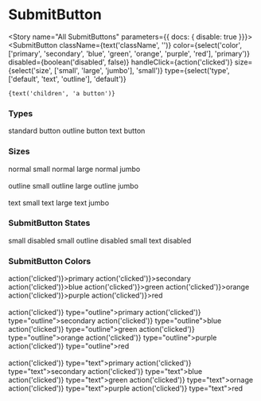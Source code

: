 

<Meta component={SubmitButton} title="Components/Molecules/Form Controls/SubmitButton" />

# SubmitButton
<Description of={SubmitButton} />
<Props of={SubmitButton} />

<Story name="All SubmitButtons" parameters={{ docs: { disable: true }}}>
  <SubmitButton
    className={text('className', '')}
    color={select('color', ['primary', 'secondary', 'blue', 'green', 'orange', 'purple', 'red'], 'primary')}
    disabled={boolean('disabled', false)}
    handleClick={action('clicked')}
    size={select('size', ['small', 'large', 'jumbo'], 'small')}
    type={select('type', ['default', 'text', 'outline'], 'default')}
  >
    {text('children', 'a button')}
  </SubmitButton>
</Story>

### Types
<Preview>
  <Story name="SubmitButton Types">
    <div>
      <SubmitButton handleClick={action('clicked')}>standard button</SubmitButton>
      <SubmitButton handleClick={action('clicked')} type="outline">outline button</SubmitButton>
      <SubmitButton handleClick={action('clicked')} type="text">text button</SubmitButton>
    </div>
  </Story>
</Preview>

### Sizes
<Preview>
  <Story name="SubmitButton Sizes">
    <div>
      <div>
        <SubmitButton handleClick={action('clicked')} size="small">normal small</SubmitButton>
        <SubmitButton handleClick={action('clicked')} size="large">normal large</SubmitButton>
        <SubmitButton handleClick={action('clicked')} size="jumbo">normal jumbo</SubmitButton>
      </div>
      <br />
      <div>
        <SubmitButton handleClick={action('clicked')} size="small" type="outline">outline small</SubmitButton>
        <SubmitButton handleClick={action('clicked')} size="large" type="outline">outline large</SubmitButton>
        <SubmitButton handleClick={action('clicked')} size="jumbo" type="outline">outline jumbo</SubmitButton>
      </div>
      <br />
      <div>
        <SubmitButton handleClick={action('clicked')} size="small" type="text">text small</SubmitButton>
        <SubmitButton handleClick={action('clicked')} size="large" type="text">text large</SubmitButton>
        <SubmitButton handleClick={action('clicked')} size="jumbo" type="text">text jumbo</SubmitButton>
      </div>
    </div>
  </Story>
</Preview>

### SubmitButton States
<Preview>
  <Story name="SubmitButton States">
    <div>
      <SubmitButton handleClick={action('clicked')} disabled>small disabled</SubmitButton>
      <SubmitButton handleClick={action('clicked')} type="outline" disabled>small outline disabled</SubmitButton>
      <SubmitButton handleClick={action('clicked')} type="text" disabled>small text disabled</SubmitButton>
    </div>
  </Story>
</Preview>

### SubmitButton Colors
<Preview>
  <Story name="SubmitButton Colors">
    <div>
      <div>
        <SubmitButton color="primary" handleClick={() => action('clicked')}>primary</SubmitButton>
        <SubmitButton color="secondary" handleClick={() => action('clicked')}>secondary</SubmitButton>
        <SubmitButton color="blue" handleClick={() => action('clicked')}>blue</SubmitButton>
        <SubmitButton color="green" handleClick={() => action('clicked')}>green</SubmitButton>
        <SubmitButton color="orange" handleClick={() => action('clicked')}>orange</SubmitButton>
        <SubmitButton color="purple" handleClick={() => action('clicked')}>purple</SubmitButton>
        <SubmitButton color="red" handleClick={() => action('clicked')}>red</SubmitButton>
      </div>
      <br />
      <div>
        <SubmitButton color="primary" handleClick={() => action('clicked')} type="outline">primary</SubmitButton>
        <SubmitButton color="secondary" handleClick={() => action('clicked')} type="outline">secondary</SubmitButton>
        <SubmitButton color="blue" handleClick={() => action('clicked')} type="outline">blue</SubmitButton>
        <SubmitButton color="green" handleClick={() => action('clicked')} type="outline">green</SubmitButton>
        <SubmitButton color="orange" handleClick={() => action('clicked')} type="outline">orange</SubmitButton>
        <SubmitButton color="purple" handleClick={() => action('clicked')} type="outline">purple</SubmitButton>
        <SubmitButton color="red" handleClick={() => action('clicked')} type="outline">red</SubmitButton>
      </div>
      <br />
      <div>
        <SubmitButton color="primary" handleClick={() => action('clicked')} type="text">primary</SubmitButton>
        <SubmitButton color="secondary" handleClick={() => action('clicked')} type="text">secondary</SubmitButton>
        <SubmitButton color="blue" handleClick={() => action('clicked')} type="text">blue</SubmitButton>
        <SubmitButton color="green" handleClick={() => action('clicked')} type="text">green</SubmitButton>
        <SubmitButton color="orange" handleClick={() => action('clicked')} type="text">ornage</SubmitButton>
        <SubmitButton color="purple" handleClick={() => action('clicked')} type="text">purple</SubmitButton>
        <SubmitButton color="red" handleClick={() => action('clicked')} type="text">red</SubmitButton>
      </div>
    </div>
  </Story>
</Preview>
